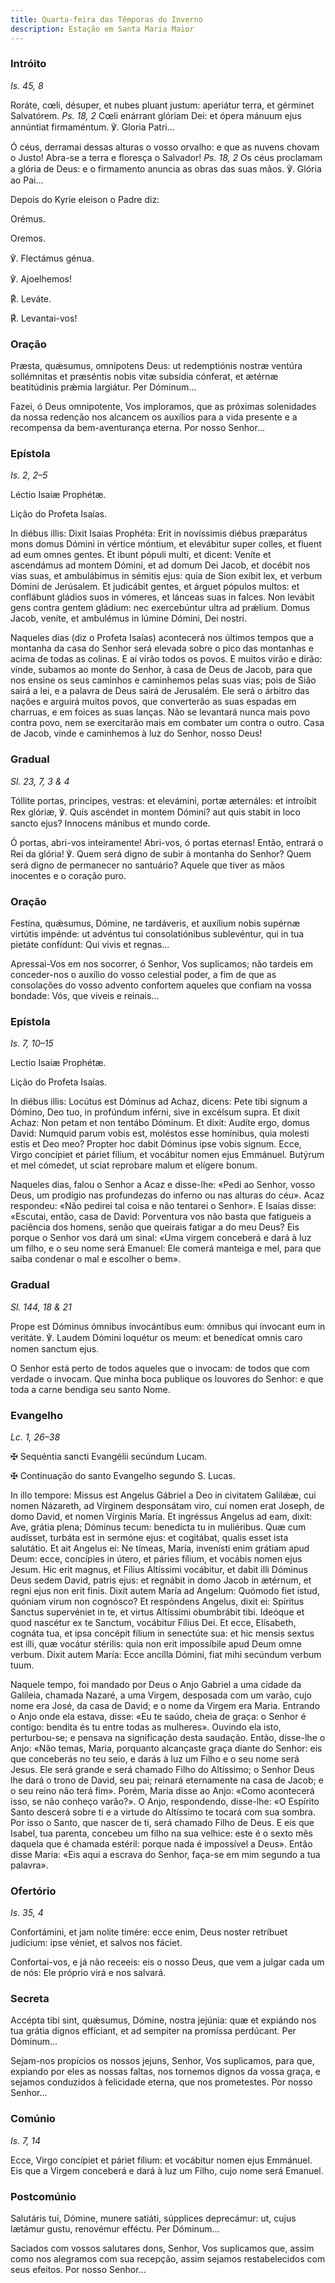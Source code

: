 ```yaml
---
title: Quarta-feira das Têmporas do Inverno
description: Estação em Santa Maria Maior
---
```


### Intróito

<em>Is. 45, 8</em>

<div class="side-by-side not-content">

Roráte, cœli, désuper, et nubes pluant justum: aperiátur terra, et gérminet Salvatórem. <em>Ps. 18, 2</em> Cœli enárrant glóriam Dei: et ópera mánuum ejus annúntiat firmaméntum. ℣. Gloria Patri...

Ó céus, derramai dessas alturas o vosso orvalho: e que as nuvens chovam o Justo! Abra-se a terra e floresça o Salvador! <em>Ps. 18, 2</em> Os céus proclamam a glória de Deus: e o firmamento anuncia as obras das suas mãos. ℣. Glória ao Pai...

</div>

<aside>Depois do Kyrie eleison o Padre diz:</aside>

<div class="side-by-side not-content">

<span class="text-red-500 text-center">Orémus.</span>

<span class="text-red-500 text-center">Oremos.</span>

℣. Flectámus génua.

℣. Ajoelhemos!

<span class="text-red-500">℟.</span> Leváte.

<span class="text-red-500">℟.</span> Levantai-vos!

</div>

### Oração

<div class="side-by-side not-content">

Præsta, quǽsumus, omnípotens Deus: ut redemptiónis nostræ ventúra sollémnitas et præséntis nobis vitæ subsídia cónferat, et ætérnæ beatitúdinis prǽmia largiátur. Per Dóminum...

Fazei, ó Deus omnipotente, Vos imploramos, que as próximas solenidades da nossa redenção nos alcancem os auxílios para a vida presente e a recompensa da bem-aventurança eterna. Por nosso Senhor...

</div>

### Epístola

<em>Is. 2, 2–5</em>

<div class="side-by-side not-content">

Léctio Isaíæ Prophétæ.

Lição do Profeta Isaías.

In diébus illis: Dixit Isaias Prophéta: Erit in novíssimis diébus præparátus mons domus Dómini in vértice móntium, et elevábitur super colles, et fluent ad eum omnes gentes. Et ibunt pópuli multi, et dicent: Veníte et ascendámus ad montem Dómini, et ad domum Dei Jacob, et docébit nos vias suas, et ambulábimus in sémitis ejus: quia de Sion exíbit lex, et verbum Dómini de Jerúsalem. Et judicábit gentes, et árguet pópulos multos: et conflábunt gládios suos in vómeres, et lánceas suas in falces. Non levábit gens contra gentem gládium: nec exercebúntur ultra ad prǽlium. Domus Jacob, veníte, et ambulémus in lúmine Dómini, Dei nostri.

Naqueles dias (diz o Profeta Isaías) acontecerá nos últimos tempos que a montanha da casa do Senhor será elevada sobre o pico das montanhas e acima de todas as colinas. E aí virão todos os povos. E muitos virão e dirão: vinde, subamos ao monte do Senhor, à casa de Deus de Jacob, para que nos ensine os seus caminhos e caminhemos pelas suas vias; pois de Sião sairá a lei, e a palavra de Deus sairá de Jerusalém. Ele será o árbitro das nações e arguirá muitos povos, que converterão as suas espadas em charruas, e em foices as suas lanças. Não se levantará nunca mais povo contra povo, nem se exercitarão mais em combater um contra o outro. Casa de Jacob, vinde e caminhemos à luz do Senhor, nosso Deus!

</div>

### Gradual

<em>Sl. 23, 7, 3 & 4</em>

<div class="side-by-side not-content">

Tóllite portas, principes, vestras: et elevámini, portæ æternáles: et introíbit Rex glóriæ, ℣. Quis ascéndet in montem Dómini? aut quis stabit in loco sancto ejus? Innocens mánibus et mundo corde.

Ó portas, abri-vos inteiramente! Abri-vos, ó portas eternas! Então, entrará o Rei da glória! ℣. Quem será digno de subir à montanha do Senhor? Quem será digno de permanecer no santuário? Aquele que tiver as mãos inocentes e o coração puro.

</div>

### Oração

<div class="side-by-side not-content">

Festína, quǽsumus, Dómine, ne tardáveris, et auxílium nobis supérnæ virtútis impénde: ut advéntus tui consolatiónibus sublevéntur, qui in tua pietáte confídunt: Qui vivis et regnas...

Apressai-Vos em nos socorrer, ó Senhor, Vos suplicamos; não tardeis em conceder-nos o auxílio do vosso celestial poder, a fim de que as consolações do vosso advento confortem aqueles que confiam na vossa bondade: Vós, que viveis e reinais...

</div>

### Epístola

<em>Is. 7, 10–15</em>

<div class="side-by-side not-content">

Lectio Isaíæ Prophétæ.

Lição do Profeta Isaías.

In diébus illis: Locútus est Dóminus ad Achaz, dicens: Pete tibi signum a Dómino, Deo tuo, in profúndum inférni, sive in excélsum supra. Et dixit Achaz: Non petam et non tentábo Dóminum. Et dixit: Audíte ergo, domus David: Numquid parum vobis est, moléstos esse homínibus, quia molesti estis et Deo meo? Propter hoc dabit Dóminus ipse vobis signum. Ecce, Virgo concípiet et páriet fílium, et vocábitur nomen ejus Emmánuel. Butýrum et mel cómedet, ut sciat reprobare malum et elígere bonum.

Naqueles dias, falou o Senhor a Acaz e disse-lhe: «Pedi ao Senhor, vosso Deus, um prodígio nas profundezas do inferno ou nas alturas do céu». Acaz respondeu: «Não pedirei tal coisa e não tentarei o Senhor». E Isaías disse: «Escutai, então, casa de David: Porventura vos não basta que fatigueis a paciência dos homens, senão que queirais fatigar a do meu Deus? Eis porque o Senhor vos dará um sinal: «Uma virgem conceberá e dará à luz um filho, e o seu nome será Emanuel: Ele comerá manteiga e mel, para que saiba condenar o mal e escolher o bem».

</div>

### Gradual

<em>Sl. 144, 18 & 21</em>

<div class="side-by-side not-content">

Prope est Dóminus ómnibus invocántibus eum: ómnibus qui ínvocant eum in veritáte. ℣. Laudem Dómini loquétur os meum: et benedícat omnis caro nomen sanctum ejus.

O Senhor está perto de todos aqueles que o invocam: de todos que com verdade o invocam. Que minha boca publique os louvores do Senhor: e que toda a carne bendiga seu santo Nome.

</div>

### Evangelho

<em>Lc. 1, 26–38</em>

<div class="side-by-side not-content">

<span class="cross text-red-500">✠</span> Sequéntia sancti Evangélii secúndum Lucam.

<span class="cross text-red-500">✠</span> Continuação do santo Evangelho segundo S. Lucas.

In illo tempore: Missus est Angelus Gábriel a Deo in civitatem Galilǽæ, cui nomen Názareth, ad Vírginem desponsátam viro, cui nomen erat Joseph, de domo David, et nomen Vírginis María. Et ingréssus Angelus ad eam, dixit: Ave, grátia plena; Dóminus tecum: benedícta tu in muliéribus. Quæ cum audísset, turbáta est in sermóne ejus: et cogitábat, qualis esset ista salutátio. Et ait Angelus ei: Ne tímeas, María, invenísti enim grátiam apud Deum: ecce, concípies in útero, et páries fílium, et vocábis nomen ejus Jesum. Hic erit magnus, et Fílius Altíssimi vocábitur, et dabit illi Dóminus Deus sedem David, patris ejus: et regnábit in domo Jacob in ætérnum, et regni ejus non erit finis. Dixit autem María ad Angelum: Quómodo fiet istud, quóniam virum non cognósco? Et respóndens Angelus, dixit ei: Spíritus Sanctus supervéniet in te, et virtus Altíssimi obumbrábit tibi. Ideóque et quod nascétur ex te Sanctum, vocábitur Fílius Dei. Et ecce, Elísabeth, cognáta tua, et ipsa concépit fílium in senectúte sua: et hic mensis sextus est illi, quæ vocátur stérilis: quia non erit impossíbile apud Deum omne verbum. Dixit autem María: Ecce ancílla Dómini, fiat mihi secúndum verbum tuum.

Naquele tempo, foi mandado por Deus o Anjo Gabriel a uma cidade da Galileia, chamada Nazaré, a uma Virgem, desposada com um varão, cujo nome era José, da casa de David; e o nome da Virgem era Maria. Entrando o Anjo onde ela estava, disse: «Eu te saúdo, cheia de graça: o Senhor é contigo: bendita és tu entre todas as mulheres». Ouvindo ela isto, perturbou-se; e pensava na significação desta saudação. Então, disse-lhe o Anjo: «Não temas, Maria, porquanto alcançaste graça diante do Senhor: eis que conceberás no teu seio, e darás à luz um Filho e o seu nome será Jesus. Ele será grande e será chamado Filho do Altíssimo; o Senhor Deus lhe dará o trono de David, seu pai; reinará eternamente na casa de Jacob; e o seu reino não terá fim». Porém, Maria disse ao Anjo: «Como acontecerá isso, se não conheço varão?». O Anjo, respondendo, disse-lhe: «O Espírito Santo descerá sobre ti e a virtude do Altíssimo te tocará com sua sombra. Por isso o Santo, que nascer de ti, será chamado Filho de Deus. E eis que Isabel, tua parenta, concebeu um filho na sua velhice: este é o sexto mês daquela que é chamada estéril: porque nada é impossível a Deus». Então disse Maria: «Eis aqui a escrava do Senhor, faça-se em mim segundo a tua palavra».

</div>

### Ofertório

<em>Is. 35, 4</em>

<div class="side-by-side not-content">

Confortámini, et jam nolite timére: ecce enim, Deus noster retríbuet judícium: ipse véniet, et salvos nos fáciet.

Confortai-vos, e já não receeis: eis o nosso Deus, que vem a julgar cada um de nós: Ele próprio virá e nos salvará.

</div>

### Secreta

<div class="side-by-side not-content">

Accépta tibi sint, quǽsumus, Dómine, nostra jejúnia: quæ et expiándo nos tua grátia dignos effíciant, et ad sempiter na promíssa perdúcant. Per Dóminum...

Sejam-nos propícios os nossos jejuns, Senhor, Vos suplicamos, para que, expiando por eles as nossas faltas, nos tornemos dignos da vossa graça, e sejamos conduzidos à felicidade eterna, que nos prometestes. Por nosso Senhor...

</div>

### Comúnio

<em>Is. 7, 14</em>

<div class="side-by-side not-content">

Ecce, Virgo concípiet et páriet fílium: et vocábitur nomen ejus Emmánuel. Eis que a Virgem conceberá e dará à luz um Filho, cujo nome será Emanuel.

</div>

### Postcomúnio

<div class="side-by-side not-content">

Salutáris tui, Dómine, munere satiáti, súpplices deprecámur: ut, cujus lætámur gustu, renovémur efféctu. Per Dóminum...

Saciados com vossos salutares dons, Senhor, Vos suplicamos que, assim como nos alegramos com sua recepção, assim sejamos restabelecidos com seus efeitos. Por nosso Senhor...

</div>
